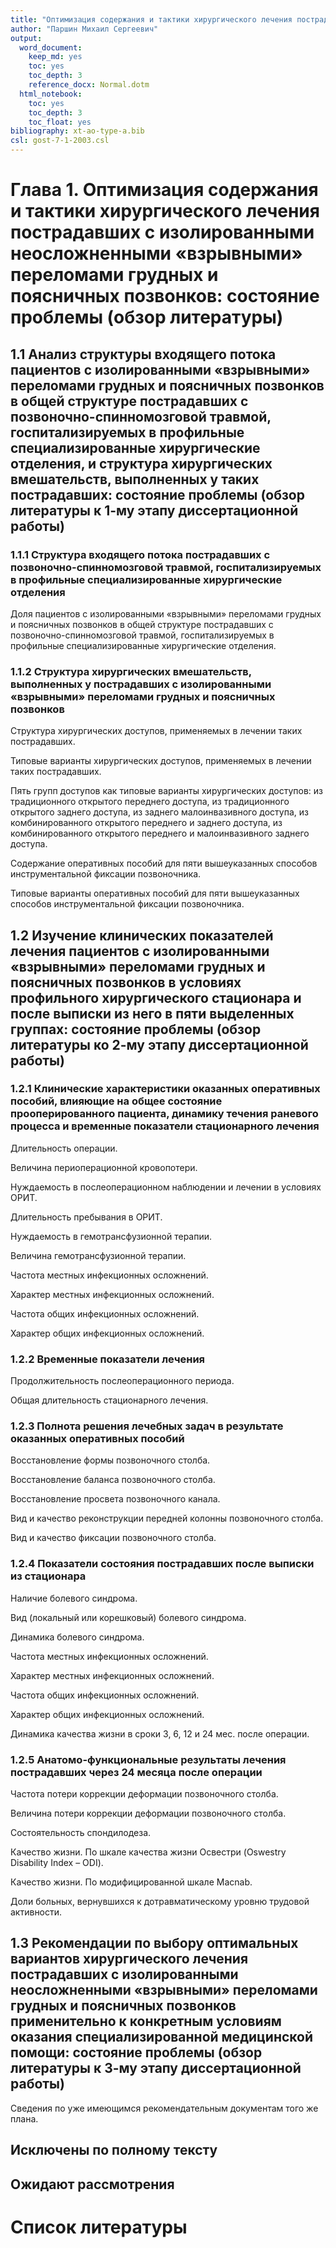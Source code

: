 ```yaml
---
title: "Оптимизация содержания и тактики хирургического лечения пострадавших с изолированными неосложненными «взрывными» переломами грудных и поясничных позвонков: дисс. … канд. мед. наук: 14.01.15"
author: "Паршин Михаил Сергеевич"
output:
  word_document:
    keep_md: yes
    toc: yes
    toc_depth: 3
    reference_docx: Normal.dotm
  html_notebook:
    toc: yes
    toc_depth: 3
    toc_float: yes
bibliography: xt-ao-type-a.bib
csl: gost-7-1-2003.csl
---
```


# Глава 1. Оптимизация содержания и тактики хирургического лечения пострадавших с изолированными неосложненными «взрывными» переломами грудных и поясничных позвонков: состояние проблемы (обзор литературы)

## 1.1 Анализ структуры входящего потока пациентов с изолированными «взрывными» переломами грудных и поясничных позвонков в общей структуре пострадавших с позвоночно-спинномозговой травмой, госпитализируемых в профильные специализированные хирургические отделения, и структура хирургических вмешательств, выполненных у таких пострадавших: состояние проблемы (обзор литературы к 1-му этапу диссертационной работы)

### 1.1.1 Структура входящего потока пострадавших с позвоночно-спинномозговой травмой, госпитализируемых в профильные специализированные хирургические отделения

Доля пациентов с изолированными «взрывными» переломами грудных и поясничных позвонков в общей структуре пострадавших с позвоночно-спинномозговой травмой, госпитализируемых в профильные специализированные хирургические отделения.

### 1.1.2 Структура хирургических вмешательств, выполненных у пострадавших с изолированными «взрывными» переломами грудных и поясничных позвонков

Структура хирургических доступов, применяемых в лечении таких пострадавших.

Типовые варианты хирургических доступов, применяемых в лечении таких пострадавших.

Пять групп доступов как типовые варианты хирургических доступов: из традиционного открытого переднего доступа, из традиционного открытого заднего доступа, из заднего малоинвазивного доступа, из комбинированного открытого переднего и заднего доступа, из комбинированного открытого переднего и малоинвазивного заднего доступа.

Содержание оперативных пособий для пяти вышеуказанных способов инструментальной фиксации позвоночника.

Типовые варианты оперативных пособий для пяти вышеуказанных способов инструментальной фиксации позвоночника.

## 1.2 Изучение клинических показателей лечения пациентов с изолированными «взрывными» переломами грудных и поясничных позвонков в условиях профильного хирургического стационара и после выписки из него в пяти выделенных группах: состояние проблемы (обзор литературы ко 2-му этапу диссертационной работы)

### 1.2.1 Клинические характеристики оказанных оперативных пособий, влияющие на общее состояние прооперированного пациента, динамику течения раневого процесса и временные показатели стационарного лечения

Длительность операции.

Величина периоперационной кровопотери.

Нуждаемость в послеоперационном наблюдении и лечении в условиях ОРИТ.

Длительность пребывания в ОРИТ.

Нуждаемость в гемотрансфузионной терапии.

Величина гемотрансфузионной терапии.

Частота местных инфекционных осложнений.

Характер местных инфекционных осложнений.

Частота общих инфекционных осложнений.

Характер общих инфекционных осложнений.

### 1.2.2 Временные показатели лечения

Продолжительность послеоперационного периода.

Общая длительность стационарного лечения.

### 1.2.3 Полнота решения лечебных задач в результате оказанных оперативных пособий

Восстановление формы позвоночного столба.

Восстановление баланса позвоночного столба.

Восстановление просвета позвоночного канала.

Вид и качество реконструкции передней колонны позвоночного столба.

Вид и качество фиксации позвоночного столба.

### 1.2.4 Показатели состояния пострадавших после выписки из стационара

Наличие болевого синдрома.

Вид (локальный или корешковый) болевого синдрома.

Динамика болевого синдрома.

Частота местных инфекционных осложнений.

Характер местных инфекционных осложнений.

Частота общих инфекционных осложнений.

Характер общих инфекционных осложнений.

Динамика качества жизни в сроки 3, 6, 12 и 24 мес. после операции.

### 1.2.5 Анатомо-функциональные результаты лечения пострадавших через 24 месяца после операции

Частота потери коррекции деформации позвоночного столба.

Величина потери коррекции деформации позвоночного столба.

Состоятельность спондилодеза.

Качество жизни. По шкале качества жизни Освестри (Oswestry Disability Index – ODI).

Качество жизни. По модифицированной шкале Macnab.

Доли больных, вернувшихся к дотравматическому уровню трудовой активности.

## 1.3 Рекомендации по выбору оптимальных вариантов хирургического лечения пострадавших с изолированными неосложненными «взрывными» переломами грудных и поясничных позвонков применительно к конкретным условиям оказания специализированной медицинской помощи: состояние проблемы (обзор литературы к 3-му этапу диссертационной работы)

Сведения по уже имеющимся рекомендательным документам того же плана.

## Исключены по полному тексту

## Ожидают рассмотрения

# Список литературы
